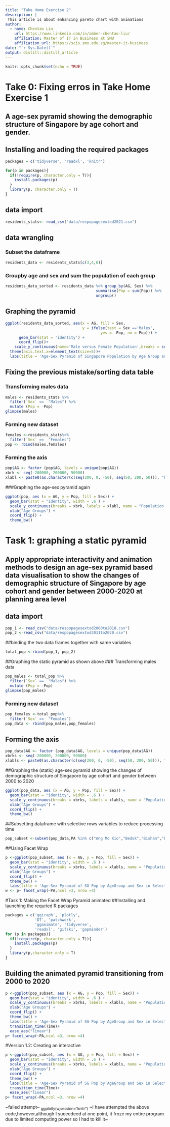 ```yaml
---
title: "Take Home Exercise 2"
description: |
 This article is about enhancing pareto chart with animations
author:
  - name: Chentao Liu
    url: https://www.linkedin.com/in/amber-chentao-liu/
    affiliation: Master of IT in Business at SMU
    affiliation_url: https://scis.smu.edu.sg/master-it-business
date: "`r Sys.Date()`"
output: distill::distill_article
---
```


```r
knitr::opts_chunk$set(echo = TRUE)
```

# Take 0: Fixing erros in Take Home Exercise 1

## A age-sex pyramid showing the demographic structure of Singapore by age cohort and gender.

## Installing and loading the required packages

```r
packages = c('tidyverse', 'readxl', 'knitr')

for(p in packages){
  if(!require(p, character.only = T)){
    install.packages(p)
  }
  library(p, character.only = T)
}
```

## data import
```r
residents_stats<- read_csv("data/respopagesextod2021.csv")
```
## data wrangling

### Subset the dataframe
```r
residents_data <- residents_stats[c(3,4,6)]
```

### Groupby age and sex and sum the population of each group
```r
residents_data_sorted <- residents_data %>% group_by(AG, Sex) %>%
                                        summarise(Pop = sum(Pop)) %>%
                                        ungroup()
```
## Graphing the pyramid
```r
ggplot(residents_data_sorted, aes(x = AG, fill = Sex,
                                  y = ifelse(test = Sex =='Males',
                                          yes = -Pop, no = Pop))) +
      geom_bar(stat = 'identity') +
      coord_flip()+
    scale_y_continuous(name='Male versus Female Population',breaks = seq(-160000,160000,20000),labels =abs(seq(-160000,160000,20000)))+
  theme(axis.text.x=element_text(size=5))+
  labs(title = 'Age-Sex Pyramid of Singapore Population by Age Group and Sex', x='Age Group')
```
## Fixing the previous mistake/sorting data table
### Transforming males data
```r
males <- residents_stats %>%
  filter(`Sex` ==  "Males") %>%
  mutate (Pop = -Pop)
glimpse(males)
```
### Forming new dataset
```r
females <-residents_stats%>%
  filter(`Sex` ==  "Females") 
pop <- rbind(males,females)
```
### Forming the axis
```r
pop$AG <- factor (pop$AG, levels = unique(pop$AG)) 
xbrk <- seq(-200000, 200000, 50000)
xlabl <- paste0(as.character(c(seq(200, 0, -50), seq(50, 200, 50))), "k")
```

###Graphing the age-sex pyramid again
```r
ggplot(pop, aes (x = AG, y = Pop, fill = Sex)) +
  geom_bar(stat = "identity", width = .6 ) +
  scale_y_continuous(breaks = xbrk, labels = xlabl, name = "Population Size") +
  xlab("Age Groups") +
  coord_flip() +
  theme_bw()
```

# Task 1: graphing a static pyramid

## Apply appropriate interactivity and animation methods to design an age-sex pyramid based data visualisation to show the changes of demographic structure of Singapore by age cohort and gender between 2000-2020 at planning area level

## data import
```r
pop_1 <- read_csv("data/respopagesextod2000to2010.csv")
pop_2 <-read_csv("data/respopagesextod2011to2020.csv")
```

##binding the two data frames together with same variables
```r
total_pop <-rbind(pop_1, pop_2)
```

##Graphing the static pyramid as shown above
### Transforming males data
```r
pop_males <- total_pop %>%
  filter(`Sex` ==  "Males") %>%
  mutate (Pop = -Pop)
glimpse(pop_males)
```
### Forming new dataset
```r
pop_females <-total_pop%>%
  filter(`Sex` ==  "Females") 
pop_data <- rbind(pop_males,pop_females)
```
## Forming the axis
```r
pop_data$AG <- factor (pop_data$AG, levels = unique(pop_data$AG)) 
xbrks <- seq(-200000, 200000, 50000)
xlabls <- paste0(as.character(c(seq(200, 0, -50), seq(50, 200, 50))), "k")
```

##Graphing the (static) age-sex pyramid showing the changes of demographic structure of Singapore by age cohort and gender between 2000 to 2020 
```r
ggplot(pop_data, aes (x = AG, y = Pop, fill = Sex)) +
  geom_bar(stat = "identity", width = .6 ) +
  scale_y_continuous(breaks = xbrks, labels = xlabls, name = "Population Size") +
  xlab("Age Groups") +
  coord_flip() +
  theme_bw()
```

##Subsetting dataframe with selective rows variables to reduce processing time 
```r
pop_subset <-subset(pop_data,PA %in% c("Ang Mo Kio","Bedok","Bishan","Bukit Batok","Bukit Merah", "Bukit Panjang","Bukit Timah", "Clementi","Geylang","Hougang","Jurong East","Jurong West"))
```

##Using Facet Wrap
```r
p <-ggplot(pop_subset, aes (x = AG, y = Pop, fill = Sex)) +
  geom_bar(stat = "identity", width = .6 ) +
  scale_y_continuous(breaks = xbrks, labels = xlabls, name = "Population Size") +
  xlab("Age Groups") +
  coord_flip() +
  theme_bw() +
  labs(title = 'Age-Sex Pyramid of SG Pop by AgeGroup and Sex in Selective Region', x='Age Group')
w <- p+ facet_wrap(~PA,ncol =3, nrow =4)
```

#Task 1: Making the Facet Wrap Pyramid animated 
##Installing and launching the requried R packages
```r
packages = c('ggiraph', 'plotly', 
             'DT', 'patchwork',
             'gganimate', 'tidyverse',
             'readxl', 'gifski', 'gapminder')
for (p in packages){
  if(!require(p, character.only = T)){
    install.packages(p)
  }
  library(p,character.only = T)
}
```

## Building the animated pyramid transitioning from 2000 to 2020
```r
p <-ggplot(pop_subset, aes (x = AG, y = Pop, fill = Sex)) +
  geom_bar(stat = "identity", width = .6 ) +
  scale_y_continuous(breaks = xbrks, labels = xlabls, name = "Population Size") +
  xlab("Age Groups") +
  coord_flip() +
  theme_bw() +
  labs(title = 'Age-Sex Pyramid of SG Pop by AgeGroup and Sex in Selective Region', x='Age Group') +
  transition_time(Time)+
  ease_aes("linear")
p+ facet_wrap(~PA,ncol =3, nrow =4)
```
#Version 1.2: Creating an interactive 


```r
p <-ggplot(pop_subset, aes (x = AG, y = Pop, fill = Sex)) +
  geom_bar(stat = "identity", width = .6 ) +
  scale_y_continuous(breaks = xbrks, labels = xlabls, name = "Population Size") +
  xlab("Age Groups") +
  coord_flip() +
  theme_bw() +
  labs(title = 'Age-Sex Pyramid of SG Pop by AgeGroup and Sex in Selective Region', x='Age Group')+
  transition_time(Time)+
  ease_aes("linear")
p+ facet_wrap(~PA,ncol =3, nrow =4)
```

~failed attempt~
~ggplotly(w,session="knitr")~
~I have attempted the above code,however,although I suceedeed at one point, it froze my entire program due to limited computing power so I had to kill it~

